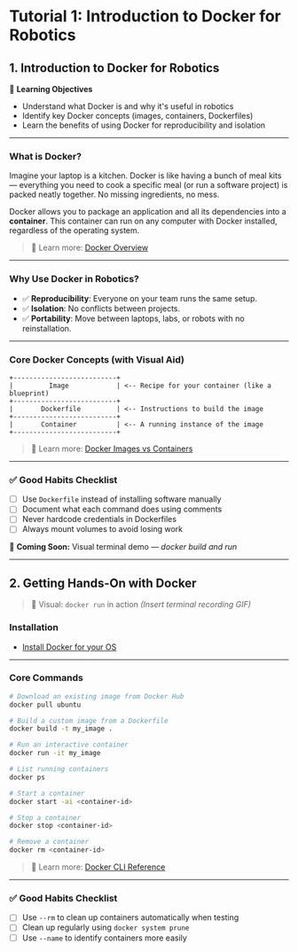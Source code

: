 # Tutorial 1: Introduction to Docker for Robotics

## 1. Introduction to Docker for Robotics

🎯 **Learning Objectives**

- Understand what Docker is and why it's useful in robotics  
- Identify key Docker concepts (images, containers, Dockerfiles)  
- Learn the benefits of using Docker for reproducibility and isolation  

---

### What is Docker?

Imagine your laptop is a kitchen. Docker is like having a bunch of meal kits — everything you need to cook a specific meal (or run a software project) is packed neatly together. No missing ingredients, no mess.  

Docker allows you to package an application and all its dependencies into a **container**. This container can run on any computer with Docker installed, regardless of the operating system.  

> 📘 Learn more: [Docker Overview](https://docs.docker.com/get-started/overview/)  

---

### Why Use Docker in Robotics?

- ✅ **Reproducibility**: Everyone on your team runs the same setup.  
- ✅ **Isolation**: No conflicts between projects.  
- ✅ **Portability**: Move between laptops, labs, or robots with no reinstallation.  

---

### Core Docker Concepts (with Visual Aid)

```
+--------------------------+
|         Image            | <-- Recipe for your container (like a blueprint)
+--------------------------+
|       Dockerfile         | <-- Instructions to build the image
+--------------------------+
|       Container          | <-- A running instance of the image
+--------------------------+
```

> 📘 Learn more: [Docker Images vs Containers](https://docs.docker.com/get-started/)  

---

### ✅ Good Habits Checklist

- [ ] Use `Dockerfile` instead of installing software manually  
- [ ] Document what each command does using comments  
- [ ] Never hardcode credentials in Dockerfiles  
- [ ] Always mount volumes to avoid losing work  

🎥 **Coming Soon:** Visual terminal demo — _docker build and run_  

---

## 2. Getting Hands-On with Docker

> 🎥 Visual: `docker run` in action _(Insert terminal recording GIF)_  

### Installation

- [Install Docker for your OS](https://docs.docker.com/get-docker/)  

---

### Core Commands

```bash
# Download an existing image from Docker Hub
docker pull ubuntu

# Build a custom image from a Dockerfile
docker build -t my_image .

# Run an interactive container
docker run -it my_image

# List running containers
docker ps

# Start a container
docker start -ai <container-id>

# Stop a container
docker stop <container-id>

# Remove a container
docker rm <container-id>
```

> 📘 Learn more: [Docker CLI Reference](https://docs.docker.com/engine/reference/commandline/docker/)  

---

### ✅ Good Habits Checklist

- [ ] Use `--rm` to clean up containers automatically when testing  
- [ ] Clean up regularly using `docker system prune`  
- [ ] Use `--name` to identify containers more easily  
